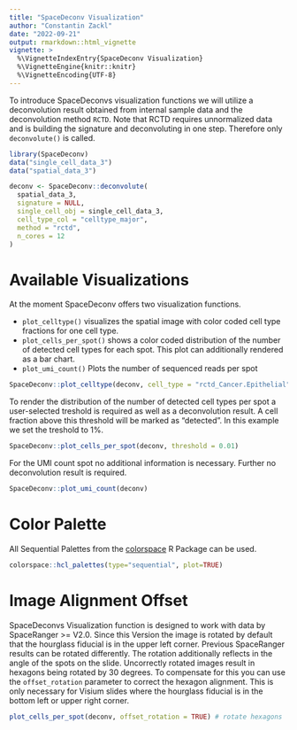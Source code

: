 ```yaml
---
title: "SpaceDeconv Visualization"
author: "Constantin Zackl"
date: "2022-09-21"
output: rmarkdown::html_vignette
vignette: >
  %\VignetteIndexEntry{SpaceDeconv Visualization}
  %\VignetteEngine{knitr::knitr}
  %\VignetteEncoding{UTF-8}
---
```


To introduce SpaceDeconvs visualization functions we will utilize a deconvolution result obtained from internal sample data and the deconvolution method `RCTD`. Note that RCTD requires unnormalized data and is building the signature and deconvoluting in one step. Therefore only `deconvolute()` is called. 

```r
library(SpaceDeconv)
data("single_cell_data_3")
data("spatial_data_3")

deconv <- SpaceDeconv::deconvolute(
  spatial_data_3,
  signature = NULL,
  single_cell_obj = single_cell_data_3,
  cell_type_col = "celltype_major",
  method = "rctd", 
  n_cores = 12
)
```

# Available Visualizations

At the moment SpaceDeconv offers two visualization functions. 

* `plot_celltype()` visualizes the spatial image with color coded cell type fractions for one cell type. 
* `plot_cells_per_spot()` shows a color coded distribution of the number of detected cell types for each spot. This plot can additionally rendered as a bar chart. 
* `plot_umi_count()` Plots the number of sequenced reads per spot

```r
SpaceDeconv::plot_celltype(deconv, cell_type = "rctd_Cancer.Epithelial")
```


To render the distribution of the number of detected cell types per spot a user-selected treshold is required as well as a deconvolution result. A cell fraction above this threshold will be marked as "detected". In this example we set the treshold to 1%. 
```r
SpaceDeconv::plot_cells_per_spot(deconv, threshold = 0.01)
```

For the UMI count spot no additional information is necessary. Further no deconvolution result is required.

```r
SpaceDeconv::plot_umi_count(deconv)
```

# Color Palette 
All Sequential Palettes from the [colorspace](https://colorspace.r-forge.r-project.org/) R Package can be used. 
```r
colorspace::hcl_palettes(type="sequential", plot=TRUE)
```


# Image Alignment Offset
SpaceDeconvs Visualization function is designed to work with data by SpaceRanger >= V2.0. Since this Version the image is rotated by default that the hourglass fiducial is in the upper left corner. Previous SpaceRanger results can be rotated differently. The rotation additionally reflects in the angle of the spots on the slide. Uncorrectly rotated images result in hexagons being rotated by 30 degrees. To compensate for this you can use the `offset_rotation` parameter to correct the hexagon alignment. This is only necessary for Visium slides where the hourglass fiducial is in the bottom left or upper right corner. 

```r
plot_cells_per_spot(deconv, offset_rotation = TRUE) # rotate hexagons 
```



